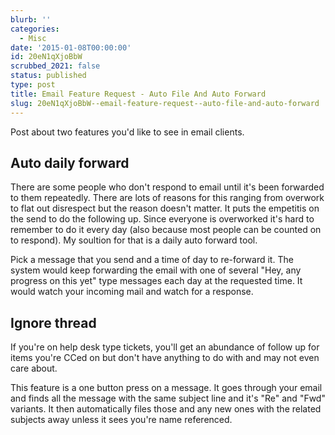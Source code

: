 ```yaml
---
blurb: ''
categories:
  - Misc
date: '2015-01-08T00:00:00'
id: 20eN1qXjoBbW
scrubbed_2021: false
status: published
type: post
title: Email Feature Request - Auto File And Auto Forward
slug: 20eN1qXjoBbW--email-feature-request--auto-file-and-auto-forward
---
```


Post about two features you'd like to see in email clients. 

Auto daily forward 
-------------------

There are some people who don't respond to email until it's been forwarded to them repeatedly. There are lots of reasons for this ranging from overwork to flat out disrespect but the reason doesn't matter. It puts the empetitis on the send to do the following up. Since everyone is overworked it's hard to remember to do it every day (also because most people can be counted on to respond). My soultion for that is a daily auto forward tool. 

Pick a message that you send and a time of day to re-forward it. The system would keep forwarding the email with one of several "Hey, any progress on this yet" type messages each day at the requested time. It would watch your incoming mail and watch for a response. 


Ignore thread
-------------

If you're on help desk type tickets, you'll get an abundance of follow up for items you're CCed on but don't have anything to do with and may not even care about. 

This feature is a one button press on a message. It goes through your email and finds all the message with the same subject line and it's "Re" and "Fwd" variants. It then automatically files those and any new ones with the related subjects away unless it sees you're name referenced.
